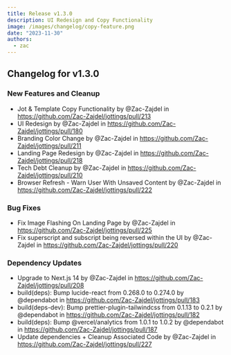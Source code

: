 ```yaml
---
title: Release v1.3.0
description: UI Redesign and Copy Functionality
image: /images/changelog/copy-feature.png
date: "2023-11-30"
authors:
  - zac
---
```


## Changelog for v1.3.0

### New Features and Cleanup
- Jot & Template Copy Functionality by @Zac-Zajdel in https://github.com/Zac-Zajdel/jottings/pull/213
- UI Redesign by @Zac-Zajdel in https://github.com/Zac-Zajdel/jottings/pull/180
- Branding Color Change by @Zac-Zajdel in https://github.com/Zac-Zajdel/jottings/pull/211
- Landing Page Redesign by @Zac-Zajdel in https://github.com/Zac-Zajdel/jottings/pull/218
- Tech Debt Cleanup by @Zac-Zajdel in https://github.com/Zac-Zajdel/jottings/pull/210
- Browser Refresh - Warn User With Unsaved Content by @Zac-Zajdel in https://github.com/Zac-Zajdel/jottings/pull/222

### Bug Fixes
- Fix Image Flashing On Landing Page by @Zac-Zajdel in https://github.com/Zac-Zajdel/jottings/pull/225
- Fix superscript and subscript being reversed within the UI by @Zac-Zajdel in https://github.com/Zac-Zajdel/jottings/pull/220

### Dependency Updates
- Upgrade to Next.js 14 by @Zac-Zajdel in https://github.com/Zac-Zajdel/jottings/pull/208
- build(deps): Bump lucide-react from 0.268.0 to 0.274.0 by @dependabot in https://github.com/Zac-Zajdel/jottings/pull/183
- build(deps-dev): Bump prettier-plugin-tailwindcss from 0.1.13 to 0.2.1 by @dependabot in https://github.com/Zac-Zajdel/jottings/pull/182
- build(deps): Bump @vercel/analytics from 1.0.1 to 1.0.2 by @dependabot in https://github.com/Zac-Zajdel/jottings/pull/187
- Update dependencies + Cleanup Associated Code by @Zac-Zajdel in https://github.com/Zac-Zajdel/jottings/pull/227

